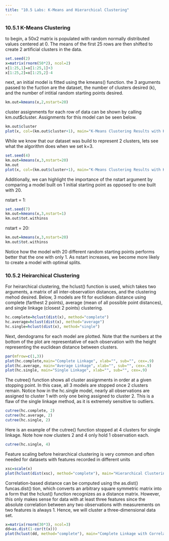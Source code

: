 ```yaml
---
title: "10.5 Labs: K-Means and Hierarchical Clustering"
---
```

### 10.5.1 K-Means Clustering

to begin, a 50x2 matrix is populated with random normally distributed values centered at 0. The means of the first 25 rows are then shifted to create 2 artificial clusters in the data.

```r
set.seed(2)
x=matrix(rnorm(50*2), ncol=2)
x[1:25,1]=x[1:25,1]+3
x[1:25,2]=x[1:25,2]-4
```

next, an initial model is fitted using the kmeans() function. the 3 arguments passed to the fuction are the dataset, the number of clusters desired (k), and the number of intitial random starting points desired.
 
```r
km.out=kmeans(x,2,nstart=20)
```

cluster assignments for each row of data can be shown by calling km.out$cluster. Assignments for this model can be seen below.

```r
km.out$cluster
plot(x, col=(km.out$cluster+1), main="K-Means Clustering Results with K=2", xlab="", ylab="", pch=20, cex=2)
```

While we know that our dataset was build to represent 2 clusters, lets see what the algorithm does when we set k=3.
```r
set.seed(4)
km.out=kmeans(x,3,nstart=20)
km.out
plot(x, col=(km.out$cluster+1), main="K-Means Clustering Results with K=3", xlab="", ylab="", pch=20, cex=2)
```

Additionally, we can highlight the importance of the nstart argument by comparing a model built on 1 initial starting point as opposed to one built with 20.

nstart = 1:
```r
set.seed(7)
km.out=kmeans(x,3,nstart=1)
km.out$tot.withinss
```

nstart = 20:
```r
km.out=kmeans(x,3,nstart=20)
km.out$tot.withinss
```
Notice how the model with 20 different random starting points performs better that the one with only 1. As nstart increases, we become more likely to create a model with optimal splits.

### 10.5.2 Heirarchical Clustering

For heirarchical clustering, the hclust() function is used, which takes two arguments, a matrix of all inter-observation distances, and the clustering mehod desired. Below, 3 models are fit for euclidean distance using complete (farthest 2 points), average (mean of all possible point distances), and single linkage (closest 2 points) clustering.
```r
hc.complete=hclust(dist(x), method="complete")
hc.average=hclust(dist(x), method="average")
hc.single=hclust(dist(x), method="single")
```
Next, dendograms for each model are plotted. Note that the numbers at the bottom of the plot are representative of each observation with the height representing the euclidean distance between clusters.
```r
par(mfrow=c(1,3))
plot(hc.complete,main="Complete Linkage", xlab="", sub="", cex=.9)
plot(hc.average, main="Average Linkage", xlab="", sub="", cex=.9)
plot(hc.single, main="Single Linkage", xlab="", sub="", cex=.9)
```

The cutree() function shows all cluster assignments in order at a given stopping point. In this case, all 3 models are stopped once 2 clusters remain. Notice how in the hc.single model, nearly all observations are assigned to cluster 1 with only one being assigned to cluster 2. This is a flaw of the single linkage method, as it is extremely sensitive to outliers.
```r
cutree(hc.complete, 2)
cutree(hc.average, 2)
cutree(hc.single, 2)
```

Here is an example of the cutree() function stopped at 4 clusters for single linkage. Note how now clusters 2 and 4 only hold 1 observation each.
```r
cutree(hc.single, 4)
```

Feature scaling before heirarchical clustering is very common and often needed for datasets with features recorded in different units
```r
xsc=scale(x)
plot(hclust(dist(xsc), method="complete"), main="Hierarchical Clustering with Scaled Features")
```
Correlation-based distance can be computed using the as.dist() funcas.dist() tion, which converts an arbitrary square symmetric matrix into a form that the hclust() function recognizes as a distance matrix. However, this only makes sense for data with at least three features since the absolute correlation between any two observations with measurements on two features is always 1. Hence, we will cluster a three-dimensional data set.

```r
x=matrix(rnorm(30*3), ncol=3)
dd=as.dist(1-cor(t(x)))
plot(hclust(dd, method="complete"), main="Complete Linkage with Correlation-Based Distance", xlab="", sub="")
```
